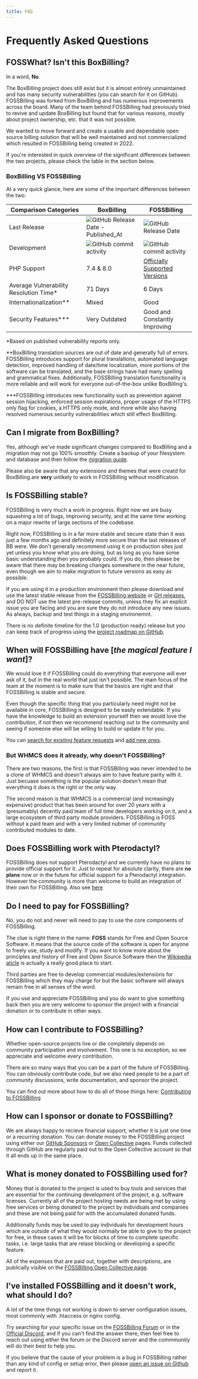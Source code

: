 ```yaml
---
title: FAQ
---
```


# Frequently Asked Questions

## FOSSWhat? Isn't this BoxBilling?

In a word, **No**.

The BoxBilling project does still exist but it is almost entirely unmaintained and has many security vulnerabilities (you can search for it on GitHub). FOSSBilling was forked from BoxBilling and has numerous improvements across the board. Many of the team behind FOSSBilling had previously tried to revive and update BoxBilling but found that for various reasons, mostly about project ownership, etc. that it was not possible.

We wanted to move forward and create a usable and dependable open source billing solution that will be well maintained and not commercialized which resulted in FOSSBilling being created in 2022.

If you're interested in quick overview of the significant differences between the two projects, please check the table in the section below.

### BoxBilling VS FOSSBilling

At a very quick glance, here are some of the important differences between the two:

| Comparison Categories | BoxBilling | FOSSBilling | 
|----------|------------|-------------|
|Last Release | ![GitHub Release Date - Published_At](https://img.shields.io/github/release-date/boxbilling/boxbilling?style=for-the-badge&logo=github&logoColor=black&label=Last%20release) | ![GitHub Release Date](https://img.shields.io/github/release-date/fossbilling/fossbilling?style=for-the-badge&logo=github&logoColor=black&label=Last%20release) |
|Development| ![GitHub commit activity](https://img.shields.io/github/commit-activity/y/boxbilling/boxbilling?style=for-the-badge) | ![GitHub commit activity](https://img.shields.io/github/commit-activity/y/fossbilling/fossbilling?style=for-the-badge) |
|PHP Support | 7.4 & 8.0| [Officially Supported Versions](https://www.php.net/supported-versions.php) |
| Average Vulnerability Resolution Time* | 71 Days | 6 Days |
| Internationalization** | Mixed | Good |
| Security Features*** | Very Outdated | Good and Constantly Improving  |  


\*Based on published vulnerability reports only.

\*\*BoxBilling translation sources are out of date and generally full of errors. FOSSBilling introduces support for plural translations, automated language detection, improved handling of date/time localization, more portions of the software can be translated, and the base strings have had many spelling and grammatical fixes. Additionally, FOSSBilling translation functionality is more reliable and will work for everyone out-of-the-box unlike BoxBilling's.

\*\*\*FOSSBilling introduces new functionality such as prevention against session hijacking, enforced session expirations, proper usage of the HTTPS only flag for cookies, a HTTPS only mode, and more while also having resolved numerous security vulnerabilities which still effect BoxBilling.

## Can I migrate from BoxBilling?

Yes, although we've made significant changes compared to BoxBilling and a migration may not go 100% smoothly.
Create a backup of your filesystem and database and then follow the [migration guide](https://fossbilling.org/docs/getting-started/migrate-from-boxbilling).

Please also be aware that any extensions and themes that were creatd for BoxBilling are **very** unlikely to work in FOSSBilling without modification.

## Is FOSSBilling stable?

FOSSBilling is very much a work in progress. Right now we are busy squashing a lot of bugs, improving security, and at the same time working on a major rewrite of large sections of the codebase. 

Right now, FOSSBilling is in a far more stable and secure state than it was just a few months ago and definitely more secure than the last releases of BB were. We don't generally recommend using it on production sites just yet unless you know what you are doing, but as long as you have some basic understanding then you probably could.  If you do, then please be aware that there may be breaking changes somewhere in the near future, even though we aim to make migration to future versions as easy as possible.

If you are using it in a production environment then please download and use the latest stable release from the [FOSSBilling website](https://fossbilling.org/downloads) or [GH releases](https://github.com/FOSSBilling/FOSSBilling/releases), and DO NOT use the latest pre-release commits, unless they fix an explicit issue you are facing and you are sure they do not introduce any new issues. As always, backup and test things in a staging environemnt.

There is no definite timeline for the 1.0 (production ready) release but you can keep track of progress using the [project roadmap on GitHub](https://github.com/orgs/FOSSBilling/projects/2/views/8).

## When will FOSSBilling have [_the magical feature I want_]?

We would love it if FOSSBilling could do everything that everyone will ever ask of it, but in the real world that just isn't possible. The main focus of the team at the moment is to make sure that the basics are right and that FOSSBilling is stable and secure.

Even though the specific thing that you particularly need might not be available in core, FOSSBilling is designed to be easily extendable. If you have the knowledge to build an extension yourself then we would love the contribution, if not then we recommend reaching out to the community and seeing if someone else will be willing to build or update it for you.

You can [search for existing feature requests](https://github.com/FOSSBilling/FOSSBilling/issues?q=is:open+is:issue+label:"feature+request") and [add new ones](https://fossbilling.org/feature-request).

### But WHMCS does it already, why doesn't FOSSBilling?

There are two reasons, the first is that FOSSBilling was never intended to be a clone of WHMCS and doesn't always aim to have feature parity with it. Just becuase something is the popular solution doesn't mean that everything it does is the right or the only way. 

The second reason is that WHMCS is a commercial (and increasingly expensive) product that has been around for over 20 years with a (presumably) decently paid team of full time developers working on it, and a large ecosystem of third party module providers. FOSSBilling is FOSS without a paid team and with a very limited nubmer of community contributed modules to date. 

## Does FOSSBilling work with Pterodactyl?

FOSSBilling does not support Pterodactyl and we currently have no plans to provide official support for it. Just to repeat for absolute clarity, there are **no plans** now or in the future for official support for a Pterodactyl integration. However the community is more than welcome to build an integration of their own for FOSSBilling. Also see [here](https://fossbilling.org/docs/server-managers/others)

## Do I need to pay for FOSSBilling?

No, you do not and never will need to pay to use the core components of FOSSBilling. 

The clue is right there in the name: **FOSS** stands for Free and Open Source Software. It means that the source code of the software is open for anyone to freely use, study and modify. If you want to know more about the principles and history of Free and Open Source Software then the [Wikipedia aticle](https://en.wikipedia.org/wiki/Free_and_open-source_software) is actually a really good place to start. 

Third parties are free to develop commercial modules/extensions for FOSSBilling which they may charge  for but the basic software will always remain free in all senses of the word.

If you use and appreciate FOSSBilling and you do want to give something back then you are very welcome to sponsor the project with a financial donation or to contribute in other ways.

## How can I contribute to FOSSBilling? 

Whether open-source projects live or die completely depends on community participation and involvement. This one is no exception, so we appreciate and welcome every contribution.

There are so many ways that you can be a part of the future of FOSSBilling. You can obviously contribute code, but we also need people to be a part of community discussions, write documentation, and sponsor the project.

You can find out more about how to do all of those things here: [Contributing to FOSSBilling](https://github.com/FOSSBilling/FOSSBilling/blob/main/CONTRIBUTING.md)

## How can I sponsor or donate to FOSSBilling?

We are always happy to recieve financial support, whether it is just one time or a recurring donation. You can donate money to the FOSSBilling project using either our [GitHub Sponsors](https://github.com/sponsors/FOSSBilling) or [Open Collective](https://opencollective.com/fossbilling) pages. Funds collected through GitHub are regularly paid out to the Open Collective account so that it all ends up in the same place.

## What is money donated to FOSSBilling used for?

Money that is donated to the project is used to buy tools and services that are essential for the continuing development of the project, e.g. software licenses. Currently all of the project hosting needs are being met by using free services or being donated to the project by individuals and companies and these are not being paid for with the accumulated donated funds. 

Additionally funds may be used to pay individuals for development hours which are outside of what they would normally be able to give to the project for free, in these cases it will be for blocks of time to complete specific tasks, i.e. large tasks that are relase blocking or developing a specific feature.

All of the expenses that are paid out, together with descriptions, are publically visible on the [FOSSBilling Open Collective page](https://opencollective.com/fossbilling). 

## I've installed FOSSBilling and it doesn't work, what should I do?

A lot of the time things not working is down to server configuration issues, most commonly with .htaccess or nginx config.

Try searching for your specific issue on the [FOSSBilling Forum](https://forum.fossbilling.org/) or in the [Official Discord](https://fossbilling.org/discord), and if you can't find the answer there, then feel free to reach out using either the forum or the Discord server and the commmunity will do their best to help you.

If you believe that the cause of your problem is a bug in FOSSBilling rather than any kind of config or setup error, then please [open an issue on Github](https://github.com/FOSSBilling/FOSSBilling/issues) and report it. 
